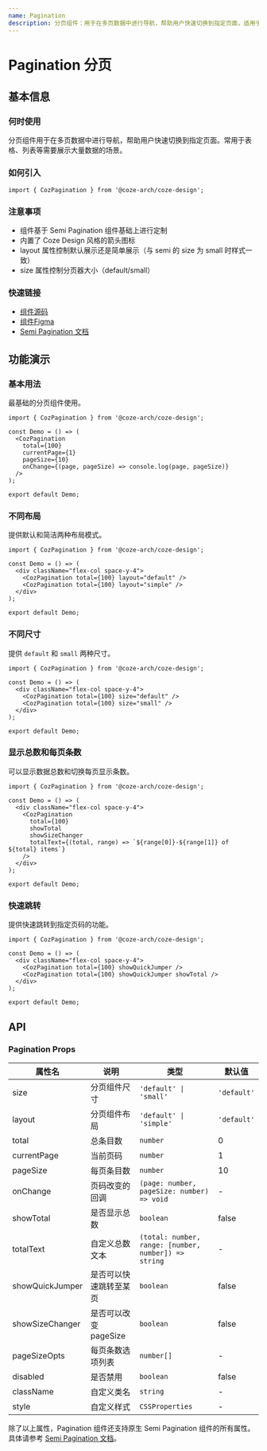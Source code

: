 ```yaml
---
name: Pagination
description: 分页组件：用于在多页数据中进行导航，帮助用户快速切换到指定页面，适用于表格、列表等展示大量数据的场景。
---
```


# Pagination 分页

## 基本信息

### 何时使用

分页组件用于在多页数据中进行导航，帮助用户快速切换到指定页面。常用于表格、列表等需要展示大量数据的场景。

### 如何引入

```tsx
import { CozPagination } from '@coze-arch/coze-design';
```

### 注意事项

- 组件基于 Semi Pagination 组件基础上进行定制
- 内置了 Coze Design 风格的箭头图标
- layout 属性控制默认展示还是简单展示（与 semi 的 size 为 small 时样式一致）
- size 属性控制分页器大小（default/small）

### 快速链接

- [组件源码](https://github.com/coze-dev/rush-arch/tree/main/packages/components/coze-design/src/components/pagination)
- [组件Figma](https://www.figma.com/design/mbTx00rwR5YumfWuxAXAIH/CDS-2.0?node-id=17301-120066&m=dev)
- [Semi Pagination 文档](https://semi.design/zh-CN/navigation/pagination)

## 功能演示

### 基本用法

最基础的分页组件使用。

```tsx preview
import { CozPagination } from '@coze-arch/coze-design';

const Demo = () => (
  <CozPagination
    total={100}
    currentPage={1}
    pageSize={10}
    onChange={(page, pageSize) => console.log(page, pageSize)}
  />
);

export default Demo;
```

### 不同布局

提供默认和简洁两种布局模式。

```tsx preview
import { CozPagination } from '@coze-arch/coze-design';

const Demo = () => (
  <div className="flex-col space-y-4">
    <CozPagination total={100} layout="default" />
    <CozPagination total={100} layout="simple" />
  </div>
);

export default Demo;
```

### 不同尺寸

提供 `default` 和 `small` 两种尺寸。

```tsx preview
import { CozPagination } from '@coze-arch/coze-design';

const Demo = () => (
  <div className="flex-col space-y-4">
    <CozPagination total={100} size="default" />
    <CozPagination total={100} size="small" />
  </div>
);

export default Demo;
```

### 显示总数和每页条数

可以显示数据总数和切换每页显示条数。

```tsx preview
import { CozPagination } from '@coze-arch/coze-design';

const Demo = () => (
  <div className="flex-col space-y-4">
    <CozPagination
      total={100}
      showTotal
      showSizeChanger
      totalText={(total, range) => `${range[0]}-${range[1]} of ${total} items`}
    />
  </div>
);

export default Demo;
```

### 快速跳转

提供快速跳转到指定页码的功能。

```tsx preview
import { CozPagination } from '@coze-arch/coze-design';

const Demo = () => (
  <div className="flex-col space-y-4">
    <CozPagination total={100} showQuickJumper />
    <CozPagination total={100} showQuickJumper showTotal />
  </div>
);

export default Demo;
```

## API

### Pagination Props

| 属性名          | 说明                   | 类型                                                 | 默认值      |
| --------------- | ---------------------- | ---------------------------------------------------- | ----------- |
| size            | 分页组件尺寸           | `'default' \| 'small'`                               | `'default'` |
| layout          | 分页组件布局           | `'default' \| 'simple'`                              | `'default'` |
| total           | 总条目数               | `number`                                             | 0           |
| currentPage     | 当前页码               | `number`                                             | 1           |
| pageSize        | 每页条目数             | `number`                                             | 10          |
| onChange        | 页码改变的回调         | `(page: number, pageSize: number) => void`           | -           |
| showTotal       | 是否显示总数           | `boolean`                                            | false       |
| totalText       | 自定义总数文本         | `(total: number, range: [number, number]) => string` | -           |
| showQuickJumper | 是否可以快速跳转至某页 | `boolean`                                            | false       |
| showSizeChanger | 是否可以改变 pageSize  | `boolean`                                            | false       |
| pageSizeOpts    | 每页条数选项列表       | `number[]`                                           | -           |
| disabled        | 是否禁用               | `boolean`                                            | false       |
| className       | 自定义类名             | `string`                                             | -           |
| style           | 自定义样式             | `CSSProperties`                                      | -           |

除了以上属性，Pagination 组件还支持原生 Semi Pagination 组件的所有属性。 具体请参考 [Semi Pagination 文档](https://semi.design/zh-CN/navigation/pagination#API%20参考)。
